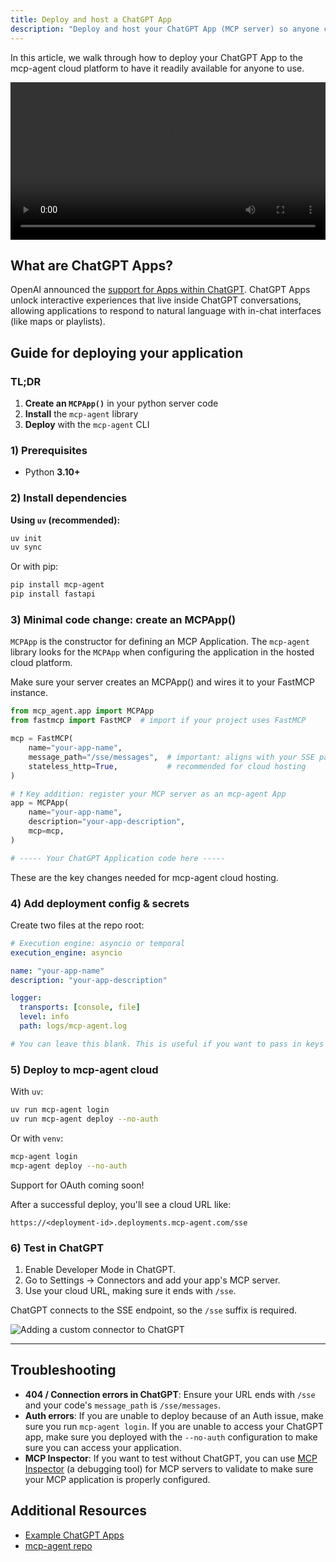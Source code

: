 ```yaml
---
title: Deploy and host a ChatGPT App
description: "Deploy and host your ChatGPT App (MCP server) so anyone can use it."
---
```


In this article, we walk through how to deploy your ChatGPT App to the mcp-agent cloud platform to have it readily available for anyone to use.

<video controls width="100%">
  <source src="https://github.com/user-attachments/assets/cb50700c-5650-4f12-ac2e-2eabba5c8144" type="video/mp4" />
  Your browser does not support the video tag.
</video>

## What are ChatGPT Apps?
OpenAI announced the [support for Apps within ChatGPT](https://openai.com/index/introducing-apps-in-chatgpt/). ChatGPT Apps unlock interactive experiences that live inside ChatGPT conversations, allowing applications to respond to natural language with in-chat interfaces (like maps or playlists).

## Guide for deploying your application

### TL;DR

1. **Create an `MCPApp()`** in your python server code  
2. **Install** the `mcp-agent` library  
3. **Deploy** with the `mcp-agent` CLI

### 1) Prerequisites

- Python **3.10+**

### 2) Install dependencies

**Using `uv` (recommended):**
```bash
uv init
uv sync
```
Or with pip:
```bash
pip install mcp-agent
pip install fastapi
```

### 3) Minimal code change: create an MCPApp()

`MCPApp` is the constructor for defining an MCP Application. The `mcp-agent` library looks for the `MCPApp` when configuring the application in the hosted cloud platform.

Make sure your server creates an MCPApp() and wires it to your FastMCP instance.

```python main.py
from mcp_agent.app import MCPApp
from fastmcp import FastMCP  # import if your project uses FastMCP

mcp = FastMCP(
    name="your-app-name",
    message_path="/sse/messages",  # important: aligns with your SSE path
    stateless_http=True,           # recommended for cloud hosting
)

# ❗️ Key addition: register your MCP server as an mcp-agent App
app = MCPApp(
    name="your-app-name",
    description="your-app-description",
    mcp=mcp,
)

# ----- Your ChatGPT Application code here -----
```

These are the key changes needed for mcp-agent cloud hosting.

### 4) Add deployment config & secrets

Create two files at the repo root:

```yaml mcp_agent.config.yaml
# Execution engine: asyncio or temporal
execution_engine: asyncio

name: "your-app-name"
description: "your-app-description"

logger:
  transports: [console, file]
  level: info
  path: logs/mcp-agent.log
```

```yaml mcp_agent.secrets.yaml
# You can leave this blank. This is useful if you want to pass in keys or secrets to your MCP server
```

### 5) Deploy to mcp-agent cloud

With `uv`:

```bash
uv run mcp-agent login
uv run mcp-agent deploy --no-auth
```

Or with `venv`:

```bash
mcp-agent login
mcp-agent deploy --no-auth
```

<Info>Support for OAuth coming soon!</Info>

After a successful deploy, you'll see a cloud URL like:

```
https://<deployment-id>.deployments.mcp-agent.com/sse
```

### 6) Test in ChatGPT

1. Enable Developer Mode in ChatGPT.
2. Go to Settings → Connectors and add your app's MCP server.
3. Use your cloud URL, making sure it ends with `/sse`.

<Note>ChatGPT connects to the SSE endpoint, so the `/sse` suffix is required.</Note>

![Adding a custom connector to ChatGPT](https://andrew-dev-s3.s3.us-east-1.amazonaws.com/chatgpt.com_(thumbnails).png)

---

## Troubleshooting

- **404 / Connection errors in ChatGPT**: Ensure your URL ends with `/sse` and your code's `message_path` is `/sse/messages`.
- **Auth errors**: If you are unable to deploy because of an Auth issue, make sure you run `mcp-agent login`. If you are unable to access your ChatGPT app, make sure you deployed with the `--no-auth` configuration to make sure you can access your application.
- **MCP Inspector**: If you want to test without ChatGPT, you can use [MCP Inspector](https://modelcontextprotocol.io/docs/tools/inspector) (a debugging tool) for MCP servers to validate to make sure your MCP application is properly configured.

## Additional Resources

- [Example ChatGPT Apps](https://github.com/lastmile-ai/openai-apps-sdk)
- [mcp-agent repo](https://github.com/lastmile-ai/mcp-agent)